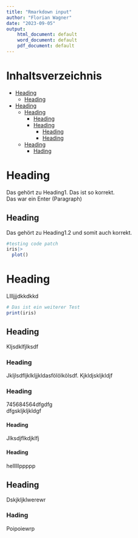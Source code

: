 ```yaml
---
title: "Rmarkdown input"
author: "Florian Wagner"
date: "2023-09-05"
output:
    html_document: default
    word_document: default
    pdf_document: default
---
```

# Inhaltsverzeichnis
* [Heading](#A_Heading)
    + [Heading](#A_Heading)
* [Heading](#A_Heading)
    + [Heading](#A_Heading)
        + [Heading](#A_Heading)
        + [Heading](#A_Heading)
            + [Heading](#A_Heading)
            + [Heading](#A_Heading)
    + [Heading](#A_Heading)
        + [Hading](#A_Hading)



# Heading<a name="A_Heading"></a>
Das gehört zu Heading1. Das ist so korrekt.  \
Das war ein Enter (Paragraph)  \

## Heading<a name="A_Heading"></a>
Das gehört zu Heading1.2 und somit auch korrekt.  \
```r
#testing code patch
iris|>
  plot()
```

# Heading<a name="A_Heading"></a>
Lllljjjdkkdkkd  \
```r
# Das ist ein weiterer Test
print(iris)

```

## Heading<a name="A_Heading"></a>
Kljsdklfjlksdf  \

### Heading<a name="A_Heading"></a>
Jkljlsdfljklkljjkldasfölölkölsdf. Kjkldjskljkldjf  \

### Heading<a name="A_Heading"></a>
745684564dfgdfg  \
dfgskljkljkldgf  \

#### Heading<a name="A_Heading"></a>
Jlksdjflkdjklfj  \

#### Heading<a name="A_Heading"></a>
helllllppppp  \

## Heading<a name="A_Heading"></a>
Dskjkljklwerewr  \

### Hading<a name="A_Hading"></a>
Poipoiewrp
